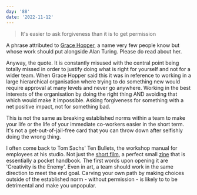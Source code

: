 ```yaml
---
day: '88'
date: '2022-11-12'
---
```


> It's easier to ask forgiveness than it is to get permission

A phrase attributed to [Grace Hopper](https://en.wikipedia.org/wiki/Grace_Hopper), a name very few people know but whose work should put alongside Alan Turing. Please do read about her.

Anyway, the quote. It is constantly misused with the central point being totally missed in order to justify doing what is right for yourself and not for a wider team. When Grace Hopper said this it was in reference to working in a large hierarchical organisation where trying to do something new would require approval at many levels and never go anywhere. Working in the best interests of the organisation by doing the right thing AND avoiding that which would make it impossible. Asking forgiveness for something with a net positive impact, not for something bad.

This is not the same as breaking established norms within a team to make your life or the life of your immediate co-workers easier in the short term. It's not a get-out-of-jail-free card that you can throw down after selfishly doing the wrong thing.

I often come back to Tom Sachs' Ten Bullets, the workshop manual for employees at his studio. Not just the [short film](https://youtu.be/49p1JVLHUos), a perfect small [zine](https://store.tomsachs.com/products/ten-bullets-zine) that is essentially a pocket handbook. The first words upon opening it are 'Creativity is the Enemy'. Even in art, a team should work in the same direction to meet the end goal. Carving your own path by making choices outside of the established norm - without permission - is likely to to be detrimental and make you unpopular.
